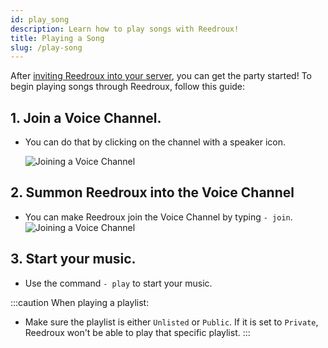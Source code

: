 ```yaml
---
id: play_song
description: Learn how to play songs with Reedroux!
title: Playing a Song
slug: /play-song
---
```



After [inviting Reedroux into your server](/adding-reedroux), you can get the party started! To begin playing songs through Reedroux, follow this guide:

## 1. Join a Voice Channel.

- You can do that by clicking on the channel with a speaker icon.

  ![Joining a Voice Channel](/img/connect.gif)

## 2. Summon Reedroux into the Voice Channel

- You can make Reedroux join the Voice Channel by typing `- join`.
  ![Joining a Voice Channel](/img/join.gif)

## 3. Start your music.

- Use the command `- play` to start your music.


:::caution When playing a playlist:

- Make sure the playlist is either `Unlisted` or `Public`. If it is set to `Private`, Reedroux won't be able to play that specific playlist.
:::


